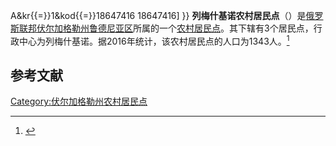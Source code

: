 {{Infobox Settlement
| official_name = 列梅什基诺农村居民点
| native_name = Лемешкинское сельское поселение
| settlement_type = [[农村居民点|农村居民点]]
| subdivision_type = [[国家|国家]]
| subdivision_type1 = [[州_(俄罗斯)|州]]
| subdivision_type2 = [[区_(苏联)|区]]
| subdivision_name = {{RUS}}
| subdivision_name1 = [[伏尔加格勒州|伏尔加格勒州]]
| subdivision_name2 = [[鲁德尼亚区|鲁德尼亚区]]
| seat_type = 行政中心
| seat = 列梅什基诺
| population_as_of=2016
| population_footnotes = <ref name=stat />
| population_total = 1343
| coordinates_display = inline,title
| latd = 51 | latm = 00 | lats = 29 | latNS = N
| longd = 44 | longm = 28 | longs = 32 | longEW = E
| timezone = [[莫斯科时间|MSK]]
| utc_offset = +3
| blank_name = [[俄罗斯市政土地区划代码|OKTMO编码]]
| blank_info = [http://classif.spb.ru/classificators/view/tma.php?st{{=}}A&kr{{=}}1&kod{{=}}18647416 18647416]
}}
'''列梅什基诺农村居民点'''（{{lang-ru|Лемешкинское сельское поселение}}）是[[俄罗斯联邦|俄罗斯联邦]][[伏尔加格勒州|伏尔加格勒州]][[鲁德尼亚区|鲁德尼亚区]]所属的一个[[农村居民点|农村居民点]]。其下辖有3个居民点，行政中心为列梅什基诺。据2016年统计，该农村居民点的人口为1343人。<ref name=stat>{{cite web | url = http://www.gks.ru/free_doc/doc_2016/bul_dr/mun_obr2016.rar | title = Численность населения Российской Федерации по муниципальным образованиям на 1 января 2016 года | language = ru | accessdate = 2016-12-19 | archive-date = 2019-05-13 | archive-url = https://web.archive.org/web/20190513150350/http://www.gks.ru/free_doc/doc_2016/bul_dr/mun_obr2016.rar | dead-url = no }}</ref>

== 参考文献 ==
{{reflist}}

{{Russia-stub}}

[[Category:伏尔加格勒州农村居民点|Category:伏尔加格勒州农村居民点]]